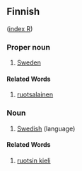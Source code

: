 ==Finnish==
([[Wiktionary:Finnish_index_r|index R]])

===Proper noun===

#[[Sweden]]

====Related Words====

#[[ruotsalainen]]

===Noun===

#[[Swedish]] (language)

====Related Words====

#[[ruotsin kieli]]